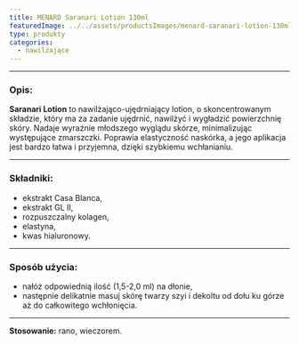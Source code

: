 ```yaml
---
title: MENARD Saranari Lotion 130ml
featuredImage: ../../assets/productsImages/menard-saranari-lotion-130ml.png
type: produkty
categories:
  - nawilżające
---
```



<Saranari />

---

<h3>Opis:</h3>

**Saranari Lotion** to nawilżająco-ujędrniający lotion, o skoncentrowanym składzie, który ma za zadanie ujędrnić, nawilżyć i wygładzić powierzchnię skóry. Nadaje wyraźnie młodszego wyglądu skórze, minimalizując występujące zmarszczki. Poprawia elastyczność naskórka, a jego aplikacja jest bardzo łatwa i przyjemna, dzięki szybkiemu wchłanianiu.

---

### Składniki:

- ekstrakt Casa Blanca,
- ekstrakt GL II,
- rozpuszczalny kolagen,
- elastyna,
- kwas hialuronowy.

---

### Sposób użycia:

- nałóż odpowiednią ilość (1,5-2,0 ml) na dłonie,
- następnie delikatnie masuj skórę twarzy szyi i dekoltu od dołu ku górze aż do całkowitego wchłonięcia.

---

**Stosowanie:** rano, wieczorem.

